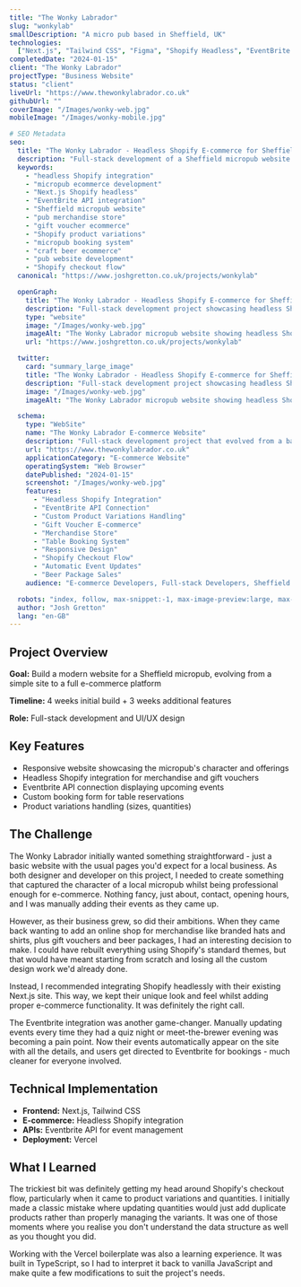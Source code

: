 ```yaml
---
title: "The Wonky Labrador"
slug: "wonkylab"
smallDescription: "A micro pub based in Sheffield, UK"
technologies:
  ["Next.js", "Tailwind CSS", "Figma", "Shopify Headless", "EventBrite API"]
completedDate: "2024-01-15"
client: "The Wonky Labrador"
projectType: "Business Website"
status: "client"
liveUrl: "https://www.thewonkylabrador.co.uk"
githubUrl: ""
coverImage: "/Images/wonky-web.jpg"
mobileImage: "/Images/wonky-mobile.jpg"

# SEO Metadata
seo:
  title: "The Wonky Labrador - Headless Shopify E-commerce for Sheffield Micropub"
  description: "Full-stack development of a Sheffield micropub website that evolved from a basic site to a complete e-commerce platform. Features headless Shopify integration, EventBrite API, and custom booking forms."
  keywords:
    - "headless Shopify integration"
    - "micropub ecommerce development"
    - "Next.js Shopify headless"
    - "EventBrite API integration"
    - "Sheffield micropub website"
    - "pub merchandise store"
    - "gift voucher ecommerce"
    - "Shopify product variations"
    - "micropub booking system"
    - "craft beer ecommerce"
    - "pub website development"
    - "Shopify checkout flow"
  canonical: "https://www.joshgretton.co.uk/projects/wonkylab"

  openGraph:
    title: "The Wonky Labrador - Headless Shopify E-commerce for Sheffield Micropub"
    description: "Full-stack development project showcasing headless Shopify integration with Next.js for a Sheffield micropub. Features merchandise store, gift vouchers, EventBrite integration, and custom booking forms."
    type: "website"
    image: "/Images/wonky-web.jpg"
    imageAlt: "The Wonky Labrador micropub website showing headless Shopify e-commerce integration and EventBrite API"
    url: "https://www.joshgretton.co.uk/projects/wonkylab"

  twitter:
    card: "summary_large_image"
    title: "The Wonky Labrador - Headless Shopify E-commerce for Sheffield Micropub"
    description: "Full-stack development project showcasing headless Shopify integration with Next.js for a Sheffield micropub. Features merchandise store, gift vouchers, EventBrite integration, and custom booking forms."
    image: "/Images/wonky-web.jpg"
    imageAlt: "The Wonky Labrador micropub website showing headless Shopify e-commerce integration and EventBrite API"

  schema:
    type: "WebSite"
    name: "The Wonky Labrador E-commerce Website"
    description: "Full-stack development project that evolved from a basic micropub website to a complete e-commerce platform using headless Shopify integration, EventBrite API, and custom booking functionality."
    url: "https://www.thewonkylabrador.co.uk"
    applicationCategory: "E-commerce Website"
    operatingSystem: "Web Browser"
    datePublished: "2024-01-15"
    screenshot: "/Images/wonky-web.jpg"
    features:
      - "Headless Shopify Integration"
      - "EventBrite API Connection"
      - "Custom Product Variations Handling"
      - "Gift Voucher E-commerce"
      - "Merchandise Store"
      - "Table Booking System"
      - "Responsive Design"
      - "Shopify Checkout Flow"
      - "Automatic Event Updates"
      - "Beer Package Sales"
    audience: "E-commerce Developers, Full-stack Developers, Sheffield Business Owners"

  robots: "index, follow, max-snippet:-1, max-image-preview:large, max-video-preview:-1"
  author: "Josh Gretton"
  lang: "en-GB"
---
```


## Project Overview

**Goal:** Build a modern website for a Sheffield micropub, evolving from a simple site to a full e-commerce platform

**Timeline:** 4 weeks initial build + 3 weeks additional features

**Role:** Full-stack development and UI/UX design

## Key Features

- Responsive website showcasing the micropub's character and offerings
- Headless Shopify integration for merchandise and gift vouchers
- Eventbrite API connection displaying upcoming events
- Custom booking form for table reservations
- Product variations handling (sizes, quantities)

## The Challenge

The Wonky Labrador initially wanted something straightforward - just a basic website with the usual pages you'd expect for a local business. As both designer and developer on this project, I needed to create something that captured the character of a local micropub whilst being professional enough for e-commerce. Nothing fancy, just about, contact, opening hours, and I was manually adding their events as they came up.

However, as their business grew, so did their ambitions. When they came back wanting to add an online shop for merchandise like branded hats and shirts, plus gift vouchers and beer packages, I had an interesting decision to make. I could have rebuilt everything using Shopify's standard themes, but that would have meant starting from scratch and losing all the custom design work we'd already done.

Instead, I recommended integrating Shopify headlessly with their existing Next.js site. This way, we kept their unique look and feel whilst adding proper e-commerce functionality. It was definitely the right call.

The Eventbrite integration was another game-changer. Manually updating events every time they had a quiz night or meet-the-brewer evening was becoming a pain point. Now their events automatically appear on the site with all the details, and users get directed to Eventbrite for bookings - much cleaner for everyone involved.

## Technical Implementation

- **Frontend:** Next.js, Tailwind CSS
- **E-commerce:** Headless Shopify integration
- **APIs:** Eventbrite API for event management
- **Deployment:** Vercel

## What I Learned

The trickiest bit was definitely getting my head around Shopify's checkout flow, particularly when it came to product variations and quantities. I initially made a classic mistake where updating quantities would just add duplicate products rather than properly managing the variants. It was one of those moments where you realise you don't understand the data structure as well as you thought you did.

Working with the Vercel boilerplate was also a learning experience. It was built in TypeScript, so I had to interpret it back to vanilla JavaScript and make quite a few modifications to suit the project's needs.
